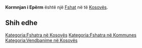 {{Fshat në Kosovës
 | Emri                = Kormnjan i Epërm
| sqi_N_name = Kormnjan i Epërm
| sqi_N_FULL_NAME_RO = Kormnjan i Epërm
| sqi_N_FULL_NAME_ND_RO = Kormnjan i Eperm
| sqi_N_SORT_NAME_RG = KORMNJANIEPERM
| sqi_N_FULL_NAME_RG = Kormnjan i Epërm
| sqi_N_FULL_NAME_ND_RG = Kormnjan i Eperm
| sqi_V_name = Kormnjani i Epërm
| sqi_V_FULL_NAME_RO = Kormnjani i Epërm Kormiani i Epërm
| sqi_V_FULL_NAME_ND_RO = Kormnjani i Eperm Kormiani i Eperm
| sqi_V_SORT_NAME_RG = KORMNJANIIEPERM KORMIANIIEPERM
| sqi_V_FULL_NAME_RG = Kormnjani i Epërm Kormiani i Epërm
| sqi_V_FULL_NAME_ND_RG = Kormnjani i Eperm Kormiani i Eperm
| srp_N_name = Gornje Korminjane
| srp_N_FULL_NAME_RO = Gornje Korminjane
| srp_N_FULL_NAME_ND_RO = Gornje Korminjane
| srp_N_SORT_NAME_RG = GORNJEKORMINJANE
| srp_N_FULL_NAME_RG = Gornje Korminjane
| srp_N_FULL_NAME_ND_RG = Gornje Korminjane
| srp_NS_name = Горње Кормињане
| srp_NS_FULL_NAME_RO = Горње Кормињане
| srp_NS_FULL_NAME_ND_RO = Горње Кормињане
| srp_NS_SORT_NAME_RG = ГОРЊЕКОРМИЊАНЕ
| srp_NS_FULL_NAME_RG = Горње Кормињане
| srp_NS_FULL_NAME_ND_RG = Горње Кормињане

 | Emri (Rasa dhanore) = 
 | Figura              = 
 | Shteti              = Kosovo
 | Komuna              = 
 | Kodi postar         = 
 | Sipërfaqja          = 

 | Popullsia           = 

 | Regj. i popullsisë  = 
 | Dend. e popullsisë  = 
 | Faqja zyrtare       = 
 <!--- Koordinatat ----> 
 | Gjerësia            = 42.502778
 | Gjatësia            = 21.613889
 | Lartësia            = 
}}
'''Kormnjan i Epërm''' është një [[Fshat]] në [[]] të [[Kosovës]].

<!-- == Gjeografia == -->
<!-- == Historia == -->
<!-- == Demografia == -->
== Shih edhe ==
{{Komuna }}
{{Kosovo-Administrata-Cung}}

[[Kategoria:Fshatra në Kosovës]]
[[Kategoria:Fshatra në Kommunes ]]
[[Kategoria:Vendbanime në Kosovës]]